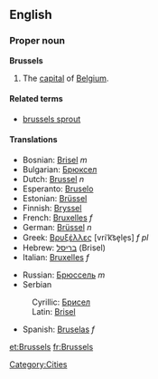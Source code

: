 ==English==

===Proper noun===
{{wikipedia}}
'''Brussels'''
#The [[capital]] of [[Belgium]].

====Related terms====
*[[brussels sprout]]

====Translations====
{{top}}
*Bosnian: [[Brisel]] ''m''
*Bulgarian: [[Брюксел]]
*Dutch: [[Brussel]] ''n''
*Esperanto: [[Bruselo]]
*Estonian: [[Brüssel]]
*Finnish: [[Bryssel]]
*French: [[Bruxelles]] ''f''
*German: [[Brüssel]] ''n''
*Greek: [[Βρυξέλλες]] [vriˈk͡se̞le̞s] ''f pl''
*Hebrew: [[בריסל]] (Brisel)
*Italian: [[Bruxelles]] ''f''
{{mid}}
*Russian: [[Брюссель]] ''m''
*Serbian
:Cyrillic: [[Брисел]] {{m}}
:Latin: [[Brisel#Serbian|Brisel]] {{m}}
*Spanish: [[Bruselas]] ''f''
{{bottom}}

[[Category:Cities]]

[[et:Brussels]]
[[fr:Brussels]]